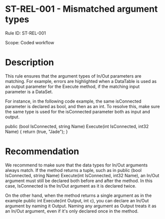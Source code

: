 ﻿# ST-REL-001 - Mismatched argument types

Rule ID: ST-REL-001

Scope: Coded workflow

# Description

This rule ensures that the argument types of In/Out parameters are matching. For
                example, errors are highlighted when a DataTable is used as an
                output parameter for the Execute method, if the matching input
                parameter is a DataSet.

For instance, in the following code example, the same isConnected
                parameter is declared as bool, and then as an int.
                To resolve this, make sure the same type is used for the
                    isConnected parameter both as input and output.

public (bool IsConnected, string Name) Execute(int IsConnected, int32 Name)
        {
            return (true, "Jade");
        }

# Recommendation

We recommend to make sure that the data types for In/Out arguments always match. If
                the method returns a tuple, such as in public (bool IsConnected, string
                    Name) Execute(int IsConnected, int32 Name), an In/Out argument must
                still be declared both before and after the method. In this case,
                    IsConnected is the In/Out argument as it is declared twice.

On the other hand, when the method returns a single argument as in the example
                    public int Execute(int Output, int c), you can declare an
                In/Out argument by naming it Output. Naming any argument as
                    Output treats it as an In/Out argument, even if it's only
                declared once in the method.
